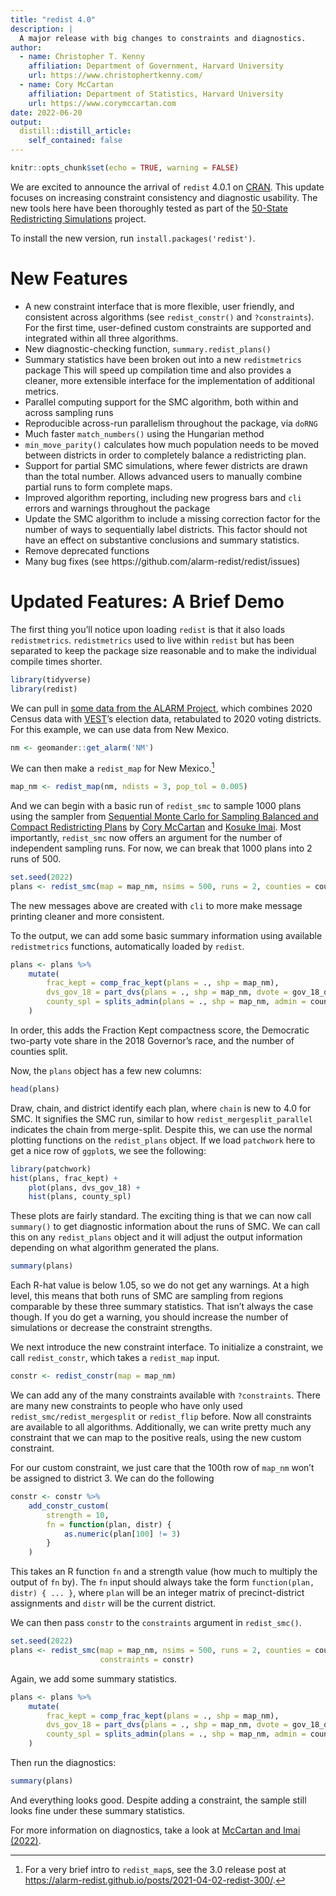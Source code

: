 ```yaml
---
title: "redist 4.0"
description: |
  A major release with big changes to constraints and diagnostics.
author:
  - name: Christopher T. Kenny
    affiliation: Department of Government, Harvard University 
    url: https://www.christophertkenny.com/
  - name: Cory McCartan
    affiliation: Department of Statistics, Harvard University
    url: https://www.corymccartan.com
date: 2022-06-20
output:
  distill::distill_article:
    self_contained: false
---
```



```r
knitr::opts_chunk$set(echo = TRUE, warning = FALSE)
```

We are excited to announce the arrival of `redist` 4.0.1 on [CRAN](https://cran.r-project.org/package=redist). This update focuses on increasing constraint consistency and diagnostic usability. The new tools here have been thoroughly tested as part of the [50-State Redistricting Simulations](https://alarm-redist.github.io/fifty-states/) project.

To install the new version, run `install.packages('redist')`.

# New Features

* A new constraint interface that is more flexible, user friendly, and consistent 
across algorithms (see `redist_constr()` and `?constraints`). For the first time,
user-defined custom constraints are supported and integrated within all three 
algorithms.
* New diagnostic-checking function, `summary.redist_plans()`
* Summary statistics have been broken out into a new `redistmetrics` package
This will speed up compilation time and also provides a cleaner, more extensible 
interface for the implementation of additional metrics.
* Parallel computing support for the SMC algorithm, both within and across sampling runs
* Reproducible across-run parallelism throughout the package, via `doRNG`
* Much faster `match_numbers()` using the Hungarian method
* `min_move_parity()` calculates how much population needs to be moved between 
districts in order to completely balance a redistricting plan.
* Support for partial SMC simulations, where fewer districts are drawn than the 
total number. Allows advanced users to manually combine partial runs to 
form complete maps.
* Improved algorithm reporting, including new progress bars and `cli` errors and 
warnings throughout the package
* Update the SMC algorithm to include a missing correction factor for the number
of ways to sequentially label districts. This factor should not have an effect
on substantive conclusions and summary statistics.
* Remove deprecated functions
* Many bug fixes (see https://github.com/alarm-redist/redist/issues)


# Updated Features: A Brief Demo

The first thing you'll notice upon loading `redist` is that it also loads `redistmetrics`. `redistmetrics` used to live within `redist` but has been separated to keep the package size reasonable and to make the individual compile times shorter.

```r
library(tidyverse)
library(redist)
```

We can pull in [some data from the ALARM Project](https://alarm-redist.github.io/posts/2021-08-10-census-2020/), which combines 2020 Census data with [VEST](https://dataverse.harvard.edu/dataverse/electionscience)'s election data, retabulated to 2020 voting districts. For this example, we can use data from New Mexico.

```r
nm <- geomander::get_alarm('NM')
```
<!--- https://redistricting.lls.edu/wp-content/uploads/nm_2020_congress_2021-12-17_2031-06-30.json--->
We can then make a `redist_map` for New Mexico.^[For a very brief intro to `redist_map`s, see the 3.0 release post at <https://alarm-redist.github.io/posts/2021-04-02-redist-300/>.]

```r
map_nm <- redist_map(nm, ndists = 3, pop_tol = 0.005)
```

And we can begin with a basic run of `redist_smc` to sample 1000 plans using the sampler from [Sequential Monte Carlo for Sampling Balanced and Compact Redistricting Plans](https://arxiv.org/abs/2008.06131) by [Cory McCartan](https://corymccartan.com/) and [Kosuke Imai](https://imai.fas.harvard.edu/). Most importantly, `redist_smc` now offers an argument for the number of independent sampling runs. For now, we can break that 1000 plans into 2 runs of 500.

```r
set.seed(2022)
plans <- redist_smc(map = map_nm, nsims = 500, runs = 2, counties = county)
```

The new messages above are created with `cli` to more make message printing cleaner and more consistent. 

To the output, we can add some basic summary information using available `redistmetrics` functions, automatically loaded by `redist`.

```r
plans <- plans %>% 
    mutate(
        frac_kept = comp_frac_kept(plans = ., shp = map_nm),
        dvs_gov_18 = part_dvs(plans = ., shp = map_nm, dvote = gov_18_dem_luj, rvote = gov_18_rep_pea),
        county_spl = splits_admin(plans = ., shp = map_nm, admin = county)
    )
```

In order, this adds the Fraction Kept compactness score, the Democratic two-party vote share in the 2018 Governor's race, and the number of counties split.

Now, the `plans` object has a few new columns:

```r
head(plans)
```

Draw, chain, and district identify each plan, where `chain` is new to 4.0 for SMC. It signifies the SMC run, similar to how `redist_mergesplit_parallel` indicates the chain from merge-split. Despite this, we can use the normal plotting functions on the `redist_plans` object. If we load `patchwork` here to get a nice row of `ggplot`s, we see the following:

```r
library(patchwork)
hist(plans, frac_kept) + 
    plot(plans, dvs_gov_18) + 
    hist(plans, county_spl)
```

These plots are fairly standard. The exciting thing is that we can now call `summary()` to get diagnostic information about the runs of SMC. We can call this on any `redist_plans` object and it will adjust the output information depending on what algorithm generated the plans. 

```r
summary(plans)
```

Each R-hat value is below 1.05, so we do not get any warnings. At a high level, this means that both runs of SMC are sampling from regions comparable by these three summary statistics. That isn't always the case though. If you do get a warning, you should increase the number of simulations or decrease the constraint strengths.

We next introduce the new constraint interface. To initialize a constraint, we call `redist_constr`, which takes a `redist_map` input.

```r
constr <- redist_constr(map = map_nm)
```

We can add any of the many constraints available with `?constraints`. There are many new constraints to people who have only used `redist_smc/redist_mergesplit` or `redist_flip` before. Now all constraints are available to all algorithms. Additionally, we can write pretty much any constraint that we can map to the positive reals, using the new custom constraint.

For our custom constraint, we just care that the 100th row of `map_nm` won't be assigned to district 3. We can do the following

```r
constr <- constr %>% 
    add_constr_custom(
        strength = 10,
        fn = function(plan, distr) {
            as.numeric(plan[100] != 3)
        }
    )
```

This takes an R function `fn` and a strength value (how much to multiply the output of `fn` by). The `fn` input should always take the form `function(plan, distr) { ... }`, where `plan` will be an integer matrix of precinct-district assignments and `distr` will be the current district.

We can then pass `constr` to the `constraints` argument in `redist_smc()`.

```r
set.seed(2022)
plans <- redist_smc(map = map_nm, nsims = 500, runs = 2, counties = county, 
                    constraints = constr)
```

Again, we add some summary statistics.

```r
plans <- plans %>% 
    mutate(
        frac_kept = comp_frac_kept(plans = ., shp = map_nm),
        dvs_gov_18 = part_dvs(plans = ., shp = map_nm, dvote = gov_18_dem_luj, rvote = gov_18_rep_pea),
        county_spl = splits_admin(plans = ., shp = map_nm, admin = county)
    )
```

Then run the diagnostics:

```r
summary(plans)
```

And everything looks good. Despite adding a constraint, the sample still looks fine under these summary statistics.

For more information on diagnostics, take a look at [McCartan and Imai (2022)](https://arxiv.org/abs/2008.06131).

